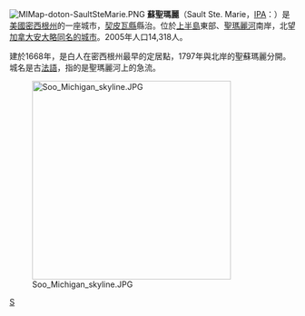 {{Unreferenced|time=2018-06-03T20:26:45+00:00}}
[[File:MIMap-doton-SaultSteMarie.PNG|right]]
'''蘇聖瑪麗'''（Sault Ste. Marie，[[IPA|IPA]]：{{IPA|[ˈsuː ˈseɪnt məˈriː]}}）是[[美國|美國]][[密西根州|密西根州]]的一座城市，[[契皮瓦縣|契皮瓦縣]]縣治。位於[[密西根上半島|上半島]]東部、[[聖瑪麗河|聖瑪麗河]]南岸，北望[[加拿大|加拿大]][[安大略|安大略]][[蘇聖瑪麗_(安大略)|同名的城市]]。2005年人口14,318人。

建於1668年，是白人在密西根州最早的定居點，1797年與北岸的聖蘇瑪麗分開。城名是古[[法語|法語]]，指的是聖瑪麗河上的急流。

[[File:Soo_Michigan_skyline.JPG|350px]]

[[Category:密歇根州城市|S]]
